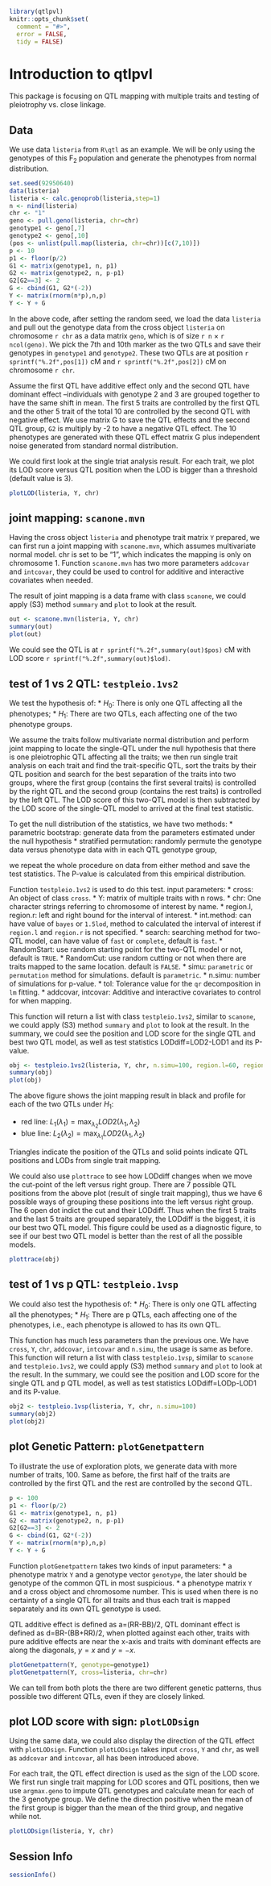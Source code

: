 <!--
%\VignetteEngine{knitr}
%\VignetteIndexEntry{Introduction to qtlpvl}
-->

```r
library(qtlpvl)
knitr::opts_chunk$set(
  comment = "#>",
  error = FALSE,
  tidy = FALSE)
```

# Introduction to qtlpvl

This package is focusing on QTL mapping with multiple traits and
testing of pleiotrophy vs. close linkage.


## Data

We use data `listeria` from `R\qtl` as an example. We will be only
using the genotypes of this F$_2$ population and generate the
phenotypes from normal distribution.

```r
set.seed(92950640)
data(listeria)
listeria <- calc.genoprob(listeria,step=1)
n <- nind(listeria)
chr <- "1"
geno <- pull.geno(listeria, chr=chr)
genotype1 <- geno[,7]
genotype2 <- geno[,10]
(pos <- unlist(pull.map(listeria, chr=chr))[c(7,10)])
p <- 10
p1 <- floor(p/2)
G1 <- matrix(genotype1, n, p1)
G2 <- matrix(genotype2, n, p-p1)
G2[G2==3] <- 2
G <- cbind(G1, G2*(-2))
Y <- matrix(rnorm(n*p),n,p)
Y <- Y + G
```

In the above code, after setting the random seed, we load the data
`listeria` and pull out the genotype data from the cross object
`listeria` on chromosome `r chr` as a data matrix `geno`, which is of
size `r n` $\times$ `r ncol(geno)`. We pick the 7th and 10th marker as
the two QTLs and save their genotypes in `genotype1` and
`genotype2`. These two QTLs are at position `r sprintf("%.2f",pos[1])`
cM and `r sprintf("%.2f",pos[2])` cM on chromosome `r chr`.

Assume the first QTL have additive effect only and the second QTL have
dominant effect --individuals with genotype 2 and 3 are grouped
together to have the same shift in mean.  The first 5 traits are
controlled by the first QTL and the other 5 trait of the total 10 are
controlled by the second QTL with negative effect.  We use matrix G to
save the QTL effects and the second QTL group, `G2` is multiply by -2
to have a negative QTL effect.  The 10 phenotypes are generated with
these QTL effect matrix G plus independent noise generated from
standard normal distribution.

We could first look at the single triat analysis result.  For each
trait, we plot its LOD score versus QTL position when the LOD is
bigger than a threshold (default value is 3).

```r
plotLOD(listeria, Y, chr)
```


## joint mapping: `scanone.mvn`

Having the cross object `listeria` and phenotype trait matrix `Y`
prepared, we can first run a joint mapping with `scanone.mvn`, which
assumes multivariate normal model. chr is set to be "1", which
indicates the mapping is only on chromosome 1. Function `scanone.mvn`
has two more parameters `addcovar` and `intcovar`, they could be used
to control for additive and interactive covariates when needed.

The result of joint mapping is a data frame with class `scanone`, we
could apply (S3) method `summary` and `plot` to look at the result.

```r
out <- scanone.mvn(listeria, Y, chr)
summary(out)
plot(out)
```

We could see the QTL is at `r sprintf("%.2f",summary(out)$pos)` cM
with LOD score `r sprintf("%.2f",summary(out)$lod)`.

## test of 1 vs 2 QTL: `testpleio.1vs2`

We test the hypothesis of: 
* $H_0$: There is only one QTL affecting all the phenotypes;
* $H_1$: There are two QTLs, each affecting one of the two phenotype
  groups.

We assume the traits follow multivariate normal distribution and
perform joint mapping to locate the single-QTL under the null
hypothesis that there is one pleiotrophic QTL affecting all the
traits; we then run single trait analysis on each trait and find the
trait-specific QTL, sort the traits by their QTL position and search
for the best separation of the traits into two groups, where the first
group (contains the first several traits) is controlled by the right
QTL and the second group (contains the rest traits) is controlled by
the left QTL. The LOD score of this two-QTL model is then subtracted
by the LOD score of the single-QTL model to arrived at the final test
statistic.

To get the null distribution of the statistics, we have two methods:
* parametric bootstrap: generate data from the parameters estimated
  under the null hypothesis
* stratified permutation: randomly permute the genotype data versus
  phenotype data with in each QTL genotype group,

we repeat the whole procedure on data from either method and save the
test statistics. The P-value is calculated from this empirical
distribution.

Function `testpleio.1vs2` is used to do this test. input parameters:
* cross: An object of class `cross`. 
* Y: matrix of multiple traits with n rows.
* chr: One character strings referring to chromosome of interest by
  name.
* region.l, region.r: left and right bound for the interval of
  interest.
* int.method: can have value of `bayes` or `1.5lod`, method to
  calculated the interval of interest if `region.l` and `region.r` is
  not specified.
* search: searching method for two-QTL model, can have value of `fast`
  or `complete`, default is `fast`.
* RandomStart: use random starting point for the two-QTL model or not,
  default is `TRUE`.
* RandomCut: use random cutting or not when there are traits mapped to
  the same location. default is `FALSE`.
* simu: `parametric` or `permutation` method for simulations. default
  is `parametric`.
* n.simu: number of simulations for p-value.
* tol: Tolerance value for the `qr` decomposition in `lm` fitting.
* addcovar, intcovar: Additive and interactive covariates to control
  for when mapping.

This function will return a list with class `testpleio.1vs2`, similar
to `scanone`, we could apply (S3) method `summary` and `plot` to look
at the result. In the summary, we could see the position and LOD score
for the single QTL and best two QTL model, as well as test statistics
LODdiff=LOD2-LOD1 and its P-value.

```r
obj <- testpleio.1vs2(listeria, Y, chr, n.simu=100, region.l=60, region.r=90)
summary(obj)
plot(obj)
```

The above figure shows the joint mapping result in black and profile
for each of the two QTLs under $H_1$:

* red line: $L_1(\lambda_1) = \max_{\lambda_2} LOD2(\lambda_1,
  \lambda_2)$
* blue line: $L_2(\lambda_2) = \max_{\lambda_1} LOD2(\lambda_1,
  \lambda_2)$

Triangles indicate the position of the QTLs and solid points indicate
QTL positions and LODs from single trait mapping.

We could also use `plottrace` to see how LODdiff changes when we move
the cut-point of the left versus right group. There are 7 possible QTL
positions from the above plot (result of single trait mapping), thus
we have 6 possible ways of grouping these positions into the left
versus right group. The 6 open dot indict the cut and their LODdiff.
Thus when the first 5 traits and the last 5 traits are grouped
separately, the LODdiff is the biggest, it is our best two QTL model.
This figure could be used as a diagnostic figure, to see if our best
two QTL model is better than the rest of all the possible models.

```r
plottrace(obj)
```

## test of 1 vs p QTL: `testpleio.1vsp`

We could also test the hypothesis of:
* $H_0$: There is only one QTL affecting all the phenotypes; 
* $H_1$: There are p QTLs, each affecting one of the phenotypes, i.e.,
  each phenotype is allowed to has its own QTL.

This function has much less parameters than the previous one. We have
`cross`, `Y`, `chr`, `addcovar`, `intcovar` and `n.simu`, the usage is
same as before.  This function will return a list with class
`testpleio.1vsp`, similar to `scanone` and `testpleio.1vs2`, we could
apply (S3) method `summary` and `plot` to look at the result.  In the
summary, we could see the position and LOD score for the single QTL
and p QTL model, as well as test statistics LODdiff=LODp-LOD1 and its
P-value.

```r
obj2 <- testpleio.1vsp(listeria, Y, chr, n.simu=100)
summary(obj2)
plot(obj2)
```

## plot Genetic Pattern: `plotGenetpattern`

To illustrate the use of exploration plots, we generate data with more
number of traits, 100. Same as before, the first half of the traits
are controlled by the first QTL and the rest are controlled by the
second QTL.

```r
p <- 100
p1 <- floor(p/2)
G1 <- matrix(genotype1, n, p1)
G2 <- matrix(genotype2, n, p-p1)
G2[G2==3] <- 2
G <- cbind(G1, G2*(-2))
Y <- matrix(rnorm(n*p),n,p)
Y <- Y + G
```

Function `plotGenetpattern` takes two kinds of input parameters:
* a phenotype matrix `Y` and a genotype vector `genotype`, the later
  should be genotype of the common QTL in most suspicious.
* a phenotype matrix `Y` and a cross object and chromosome
  number. This is used when there is no certainty of a single QTL for
  all traits and thus each trait is mapped separately and its own QTL
  genotype is used.
  
QTL additive effect is defined as a=(RR-BB)/2, QTL dominant effect is
defined as d=BR-(BB+RR)/2, when plotted against each other, traits
with pure additive effects are near the x-axis and traits with
dominant effects are along the diagonals, $y=x$ and $y=-x$.

```r
plotGenetpattern(Y, genotype=genotype1)
plotGenetpattern(Y, cross=listeria, chr=chr)
```

We can tell from both plots the there are two different genetic
patterns, thus possible two different QTLs, even if they are closely
linked.

## plot LOD score with sign: `plotLODsign` 

Using the same data, we could also display the direction of the QTL
effect with `plotLODsign`.  Function `plotLODsign` takes input
`cross`, `Y` and `chr`, as well as `addcovar` and `intcovar`, all has
been introduced above.

For each trait, the QTL effect direction is used as the sign of the
LOD score. We first run single trait mapping for LOD scores and QTL
positions, then we use `argmax.geno` to impute QTL genotypes and
calculate mean for each of the 3 genotype group. We define the
direction positive when the mean of the first group is bigger than the
mean of the third group, and negative while not.

```r
plotLODsign(listeria, Y, chr)
```

## Session Info
```r
sessionInfo()
```
